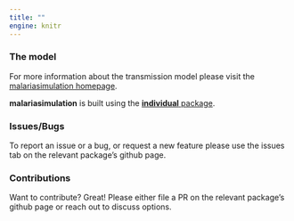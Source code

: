 ```yaml
---
title: ""
engine: knitr
---
```


### The model

For more information about the transmission model please visit the [malariasimulation homepage](https://mrc-ide.github.io/malariasimulation/).

**malariasimulation** is built using the [**individual** package](https://mrc-ide.github.io/individual/).

### Issues/Bugs

To report an issue or a bug, or request a new feature please use the issues tab on the relevant package's github page.

### Contributions

Want to contribute? Great! Please either file a PR on the relevant package's github page or reach out to discuss options.
